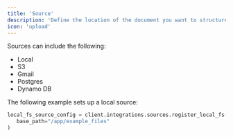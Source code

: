 ```yaml
---
title: 'Source'
description: 'Define the location of the document you want to structure'
icon: 'upload'
---
```


Sources can include the following:
- Local
- S3
- Gmail
- Postgres
- Dynamo DB

 The following example sets up a local source:

 ```python load_local_document.py
 local_fs_source_config = client.integrations.sources.register_local_fs(
	base_path="/app/example_files"
)
 ```